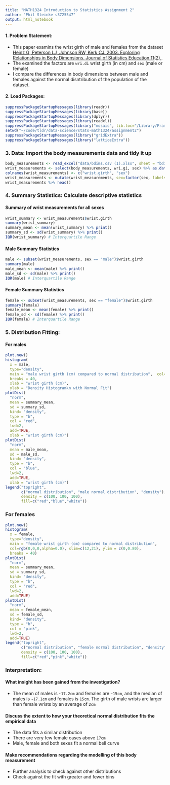 ```yaml
---
title: "MATH1324 Introduction to Statistics Assignment 2"
author: "Phil Steinke s3725547"
output: html_notebook
---
```


#### 1. Problem Statement:
- This paper examins the wrist girth of male and females from the dataset [Heinz G, Peterson LJ, Johnson RW, Kerk CJ. 2003. Exploring Relationships in Body Dimensions. Journal of Statistics Education 11(2).](https://ww2.amstat.org/publications/jse/v11n2/datasets.heinz.html). 
- The examined the factors are `wri.di` wrist girth (in cm) and `sex` (male or female)
- I compare the differences in body dimensions between male and females against the normal disntribution of the population of the dataset.

####  2. Load Packages:
```r
suppressPackageStartupMessages(library(readr))
suppressPackageStartupMessages(library(base))
suppressPackageStartupMessages(library(dplyr))
suppressPackageStartupMessages(library(readxl))
suppressPackageStartupMessages(library("mosaic", lib.loc="/Library/Frameworks/R.framework/Versions/3.4/Resources/library"))
setwd("~/code/tldr/data-science/stats-math1324/assignment2")
suppressPackageStartupMessages(library("gridExtra"))
suppressPackageStartupMessages(library("latticeExtra"))

```

### 3. Data: Import the body measurements data and tidy it up

```r
body_measurements <- read_excel("data/bdims.csv (1).xlsx", sheet = "bdims.csv") %>% as.data.frame()
wrist_measurements <- select(body_measurements, wri.gi, sex) %>% as.data.frame()
colnames(wrist_measurements) <- c("wrist.girth", "sex")
wrist_measurements <- mutate(wrist_measurements, sex=factor(sex, labels=c("female", "male")))
wrist_measurements %>% head()
```

### 4. Summary Statistics: Calculate descriptive statistics

#### Summary of wrist measurements for all sexes
```r
wrist_summary <- wrist_measurements$wrist.girth
summary(wrist_summary)
summary_mean <- mean(wrist_summary) %>% print()
summary_sd <- sd(wrist_summary) %>% print()
IQR(wrist_summary) # Interquartile Range
```

#### Male Summary Statistics
```r
male <- subset(wrist_measurements, sex == "male")$wrist.girth
summary(male)
male_mean <- mean(male) %>% print()
male_sd <- sd(male) %>% print()
IQR(male) # Interquartile Range
```

#### Female Summary Statistics
```r
female <- subset(wrist_measurements, sex == "female")$wrist.girth
summary(female)
female_mean <- mean(female) %>% print()
female_sd <- sd(female) %>% print()
IQR(female) # Interquartile Range
```
### 5. Distribution Fitting:
#### For males
```r

plot.new()
histogram(
  x = male,
  type="density",
  main = "male wrist girth (cm) compared to normal distribution",  col=rgb(0,0,0,alpha=0.0), xlim=c(12,21), ylim = c(0,0.80),
  breaks = 40,
  xlab = "wrist girth (cm)",
  ylab = "Density Histogram\n with Normal Fit")
plotDist(
  "norm",
  mean = summary_mean,
  sd = summary_sd,
  kind= "density",
  type = "b",
  col = "red",
  lwd=2,
  add=TRUE,
  xlab = "wrist girth (cm)")
plotDist(
  "norm",  
  mean = male_mean,
  sd = male_sd,
  kind= "density",
  type = "b",
  col = "blue",
  lwd=2,
  add=TRUE,
  xlab = "wrist girth (cm)")
legend("topright", 
       c("normal distribution", "male normal distribution", "density"), 
       density = c(100, 100, 100),
       fill=c("red","blue","white"))
```

### For females
```r
plot.new()
histogram(
  x = female,
  type="density",
  main = "female wrist girth (cm) compared to normal distribution",
  col=rgb(0,0,0,alpha=0.0), xlim=c(12,21), ylim = c(0,0.80),
  breaks = 40)
plotDist(
  "norm",  
  mean = summary_mean,
  sd = summary_sd,
  kind= "density",
  type = "b",
  col = "red",
  lwd=2,
  add=TRUE)
plotDist(
  "norm",  
  mean = female_mean,
  sd = female_sd,
  kind= "density",
  type = "b",
  col = "pink",
  lwd=2,
  add=TRUE)
legend("topright", 
       c("normal distribution", "female normal distribution", "density"), 
       density = c(100, 100, 100),
       fill=c("red","pink","white"))

```

### Interpretation:

#### What insight has been gained from the investigation?
- The mean of males is `~17.2cm` and females are `~15cm`, and the median of males is `~17.1cm` and females is `15cm`. The girth of male wrists are larger than female wrists by an average of `2cm`

#### Discuss the extent to how your theoretical normal distribution fits the empirical data
- The data fits a similar distribution 
- There are very few female cases above `17cm`
- Male, female and both sexes fit a normal bell curve

#### Make recommendations regarding the modelling of this body measurement
- Further analysis to check against other distributions
- Check against the fit with greater and fewer bins
